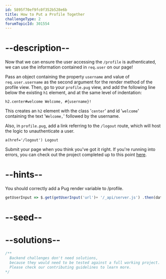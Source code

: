 ```yaml
---
id: 5895f70ef9fc0f352b528e6b
title: How to Put a Profile Together
challengeType: 2
forumTopicId: 301554
---
```


# --description--

Now that we can ensure the user accessing the `/profile` is authenticated, we can use the information contained in `req.user` on our page!

Pass an object containing the property `username` and value of `req.user.username` as the second argument for the render method of the profile view. Then, go to your `profile.pug` view, and add the following line below the existing `h1` element, and at the same level of indentation:

```pug
h2.center#welcome Welcome, #{username}!
```

This creates an `h2` element with the class '`center`' and id '`welcome`' containing the text '`Welcome,`' followed by the username.

Also, in `profile.pug`, add a link referring to the `/logout` route, which will host the logic to unauthenticate a user.

```pug
a(href='/logout') Logout
```

Submit your page when you think you've got it right. If you're running into errors, you can check out the project completed up to this point [here](https://gist.github.com/camperbot/136b3ad611cc80b41cab6f74bb460f6a).

# --hints--

You should correctly add a Pug render variable to /profile.

```js
getUserInput => $.get(getUserInput('url')+ '/_api/server.js') .then(data => { assert.match(data, /username:( |)req.user.username/gi, 'You should be passing the variable username with req.user.username into the render function of the profile page'); }, xhr => { throw new Error(xhr.statusText); })
```

# --seed--

# --solutions--

```js
/**
  Backend challenges don't need solutions, 
  because they would need to be tested against a full working project. 
  Please check our contributing guidelines to learn more.
*/
```
